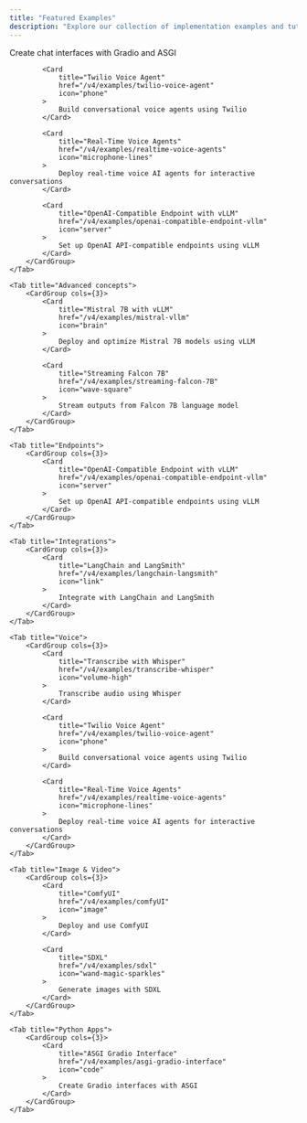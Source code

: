 ```yaml
---
title: "Featured Examples"
description: "Explore our collection of implementation examples and tutorials"
---
```


<Tabs>
    <Tab title="Featured" value="featured">
        <CardGroup cols={3}>
            <Card
                title="ASGI Gradio Interface"
                href="/v4/examples/asgi-gradio-interface"
                icon="code"
            >
                Create chat interfaces with Gradio and ASGI
            </Card>

            <Card
                title="Twilio Voice Agent"
                href="/v4/examples/twilio-voice-agent"
                icon="phone"
            >
                Build conversational voice agents using Twilio
            </Card>

            <Card
                title="Real-Time Voice Agents"
                href="/v4/examples/realtime-voice-agents"
                icon="microphone-lines"
            >
                Deploy real-time voice AI agents for interactive conversations
            </Card>

            <Card
                title="OpenAI-Compatible Endpoint with vLLM"
                href="/v4/examples/openai-compatible-endpoint-vllm"
                icon="server"
            >
                Set up OpenAI API-compatible endpoints using vLLM
            </Card>
        </CardGroup>
    </Tab>

    <Tab title="Advanced concepts">
        <CardGroup cols={3}>
            <Card
                title="Mistral 7B with vLLM"
                href="/v4/examples/mistral-vllm"
                icon="brain"
            >
                Deploy and optimize Mistral 7B models using vLLM
            </Card>

            <Card
                title="Streaming Falcon 7B"
                href="/v4/examples/streaming-falcon-7B"
                icon="wave-square"
            >
                Stream outputs from Falcon 7B language model
            </Card>
        </CardGroup>
    </Tab>

    <Tab title="Endpoints">
        <CardGroup cols={3}>
            <Card
                title="OpenAI-Compatible Endpoint with vLLM"
                href="/v4/examples/openai-compatible-endpoint-vllm"
                icon="server"
            >
                Set up OpenAI API-compatible endpoints using vLLM
            </Card>
        </CardGroup>
    </Tab>

    <Tab title="Integrations">
        <CardGroup cols={3}>
            <Card
                title="LangChain and LangSmith"
                href="/v4/examples/langchain-langsmith"
                icon="link"
            >
                Integrate with LangChain and LangSmith
            </Card>
        </CardGroup>
    </Tab>

    <Tab title="Voice">
        <CardGroup cols={3}>
            <Card
                title="Transcribe with Whisper"
                href="/v4/examples/transcribe-whisper"
                icon="volume-high"
            >
                Transcribe audio using Whisper
            </Card>

            <Card
                title="Twilio Voice Agent"
                href="/v4/examples/twilio-voice-agent"
                icon="phone"
            >
                Build conversational voice agents using Twilio
            </Card>

            <Card
                title="Real-Time Voice Agents"
                href="/v4/examples/realtime-voice-agents"
                icon="microphone-lines"
            >
                Deploy real-time voice AI agents for interactive conversations
            </Card>
        </CardGroup>
    </Tab>

    <Tab title="Image & Video">
        <CardGroup cols={3}>
            <Card
                title="ComfyUI"
                href="/v4/examples/comfyUI"
                icon="image"
            >
                Deploy and use ComfyUI
            </Card>

            <Card
                title="SDXL"
                href="/v4/examples/sdxl"
                icon="wand-magic-sparkles"
            >
                Generate images with SDXL
            </Card>
        </CardGroup>
    </Tab>

    <Tab title="Python Apps">
        <CardGroup cols={3}>
            <Card
                title="ASGI Gradio Interface"
                href="/v4/examples/asgi-gradio-interface"
                icon="code"
            >
                Create Gradio interfaces with ASGI
            </Card>
        </CardGroup>
    </Tab>

</Tabs>
